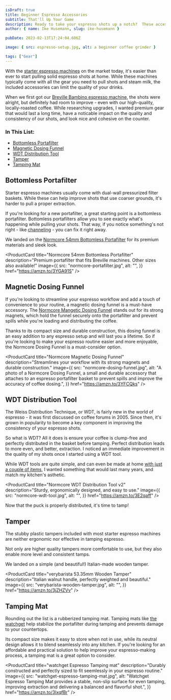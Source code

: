 ```yaml
---
isDraft: true
title: Beginner Espresso Accessories
subtitle: That'll Up Your Game
description: Ready to take your espresso shots up a notch?  These accessories will help you pull consistently delicious espresso shots every time.
author: { name: Ike Husemann, slug: ike-husemann }

pubDate: 2023-02-13T17:24:04.606Z

image: { src: espresso-setup.jpg, alt: a beginner coffee grinder }

tags: ["Gear"]
---
```



With the [starter espresso machines](https://craftcoffeespot.com/espresso/best-espresso-machine-for-beginners/) on the market today, it's easier than ever to start pulling solid espresso shots at home. While these machines typically come with all the gear you need to pull shots and steam milk, the included accessories can limit the quality of your drinks.

When we first got our [Breville Bambino espresso machine](https://amzn.to/3YIK8ns), the shots were alright, but definitely had room to improve - even with our high-quality, locally-roasted coffee. While researching upgrades, I wanted premium gear that would last a long time, have a noticable impact on the quality and consistency of our shots, and look nice and cohesive on the counter.

### In This List:

- [Bottomless Portafilter](#bottomless-portafilter)
- [Magnetic Dosing Funnel](#magnetic-dosing-funnel)
- [WDT Distribution Tool](#wdt-distribution-tool)
- [Tamper](#tamper)
- [Tamping Mat](#tamping-mat)

## Bottomless Portafilter

Starter espresso machines usually come with dual-wall pressurized filter baskets. While these can help improve shots that use coarser grounds, it's harder to pull a proper extraction.

If you're looking for a new portafilter, a great starting point is a bottomless portafilter. Bottomless portafilters allow you to see exactly what's happening while pulling your shots. That way, if you notice something's not right - like [channeling](https://clivecoffee.com/blogs/learn/what-is-channeling) - you can fix it right away.

We landed on the [Normcore 54mm Bottomless Portafilter](https://amzn.to/3YGA91S) for its premium materials and sleek look.

<ProductCard
  title="Normcore 54mm Bottomless Portafilter"
  description="Premium portafilter that fits Breville machines.  Other sizes also available!"
  image={{
    src: "normcore-portafilter.jpg",
    alt: "",
  }}
  href="https://amzn.to/3YGA91S"
/>

## Magnetic Dosing Funnel

If you're looking to streamline your espresso workflow and add a touch of convenience to your routine, a magnetic dosing funnel is a must-have accessory. The [Normcore Mangetic Dosing Funnel](https://amzn.to/3YFCQks) stands out for its strong magnets, which hold the funnel securely onto the portafilter and prevent spills while you're loading and distributing the coffee.

Thanks to its compact size and durable construction, this dosing funnel is an easy addition to any espresso setup and will last you a lifetime. So if you're looking to make your espresso routine easier and more enjoyable, the Normcore Dosing Funnel is a must-consider option.

<ProductCard
  title="Normcore Magnetic Dosing Funnel"
  description="Streamlines your workflow with its strong magnets and durable construction."
  image={{
    src: "normcore-dosing-funnel.jpg",
    alt: "A photo of a Normcore Dosing Funnel, a small and durable accessory that attaches to an espresso portafilter basket to prevent spills and improve the accuracy of coffee dosing.",
  }}
  href="https://amzn.to/3YFCQks"
/>

## WDT Distribution Tool

The Weiss Distribution Technique, or WDT, is fairly new in the world of espresso - it was first discussed on coffee forums in 2005. Since then, it's grown in popularity to become a key component in improving the consistency of your espresso shots.

So what is WDT? All it does is ensure your coffee is clump-free and perfectly distributed in the basket before tamping. Perfect distribution leads to more even, and better, extraction. I noticed an immediate improvement in the quality of my shots once I started using a WDT tool.

While WDT tools are quite simple, and can even be made at home [with just a couple of items](https://thecoffeefolk.com/wdt-and-the-wdt-tool/), I wanted something that would last many years, and match my kitchen's asthetic.

<ProductCard
  title="Normcore WDT Distribution Tool v2"
  description="Sturdy, ergonomically designed, and easy to use."
  image={{
    src: "normcore-wdt-tool.jpg",
    alt: "",
  }}
  href="https://amzn.to/3E2qaff"
/>

Now that the puck is properly distributed, it's time to tamp!

## Tamper

The stubby plastic tampers included with most starter espresso machines are neither ergonomic nor effective in tamping espresso.

Not only are higher quality tampers more comfortable to use, but they also enable more level and consistent tamps.

We landed on a simple (and beautiful!) Italian-made wooden tamper.

<ProductCard
  title="verybarista 53.35mm Wooden Tamper"
  description="Italian walnut handle, perfectly weighted and beautiful."
  image={{
    src: "verybarista-wooden-tamper.jpg",
    alt: "",
  }}
  href="https://amzn.to/3jZHZVv"
/>

## Tamping Mat

Rounding out the list is a rubberized tamping mat. Tamping mats like [the watchget](https://amzn.to/3lxqfBr) help stabilize the portafilter during tamping and prevents damage to your countertops. 

Its compact size makes it easy to store when not in use, while its neutral design allows it to blend seamlessly into any kitchen. If you're looking for an affordable and practical solution to help improve your espresso-making process, a tamping mat is a great option to consider.

<ProductCard
  title="watchget Espresso Tamping mat"
  description="Durably constructed and perfectly sized to fit seemlessly in your espresso routine."
  image={{
    src: "watchget-espresso-tamping-mat.jpg",
    alt: "Watchget Espresso Tamping Mat provides a stable, non-slip surface for even tamping, improving extraction and delivering a balanced and flavorful shot.",
  }}
  href="https://amzn.to/3lxqfBr"
/>
